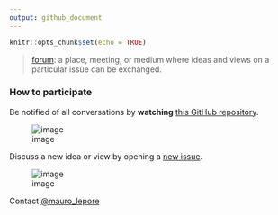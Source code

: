 ```yaml
---
output: github_document
---
```


```r
knitr::opts_chunk$set(echo = TRUE)
```

> [forum](https://www.google.com/webhp?sourceid=chrome-instant&ion=1&espv=2&ie=UTF-8#q=define+forum&*): a place, meeting, or medium where ideas and views on a particular issue can be exchanged.

### How to participate

Be notified of all conversations by **watching** [this GitHub repository](https://github.com/forestgeo/forum).

![image](https://cloud.githubusercontent.com/assets/5856545/23587228/791c4552-0175-11e7-9d52-c2d7f5b1235f.png)

Discuss a new idea or view by opening a [new issue](https://github.com/forestgeo/forum/issues).

![image](https://cloud.githubusercontent.com/assets/5856545/23587403/2091764c-0179-11e7-96ef-724d72f3e6dc.png)

Contact [\@mauro_lepore](https://twitter.com/mauro_lepore)





